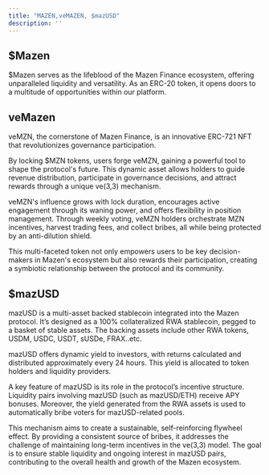 ```yaml
---
title: "MAZEN,veMAZEN, $mazUSD"
description: ''
--- 
```



## $Mazen 
$Mazen  serves as the lifeblood of the Mazen Finance ecosystem, offering unparalleled liquidity and versatility. As an ERC-20 token, it opens doors to a multitude of opportunities within our platform.

## veMazen
veMZN, the cornerstone of Mazen Finance, is an innovative ERC-721 NFT that revolutionizes governance participation. 

By locking $MZN tokens, users forge veMZN, gaining a powerful tool to shape the protocol's future. This dynamic asset allows holders to guide revenue distribution, participate in governance decisions, and attract rewards through a unique ve(3,3) mechanism. 

veMZN's influence grows with lock duration, encourages active engagement through its waning power, and offers flexibility in position management. Through weekly voting, veMZN holders orchestrate MZN incentives, harvest trading fees, and collect bribes, all while being protected by an anti-dilution shield. 

This multi-faceted token not only empowers users to be key decision-makers in Mazen's ecosystem but also rewards their participation, creating a symbiotic relationship between the protocol and its community.


## $mazUSD   

mazUSD is a multi-asset backed stablecoin integrated into the Mazen protocol. It’s designed as a 100% collateralized RWA stablecoin, pegged to a basket of stable assets. The backing assets include other RWA tokens, USDM, USDC, USDT, sUSDe, FRAX..etc.

mazUSD offers dynamic yield to investors, with returns calculated and distributed approximately every 24 hours. This yield is allocated to token holders and liquidity providers.

A key feature of mazUSD is its role in the protocol’s incentive structure. Liquidity pairs involving mazUSD (such as mazUSD/ETH) receive APY bonuses. Moreover, the yield generated from the RWA assets is used to automatically bribe voters for mazUSD-related pools.

This mechanism aims to create a sustainable, self-reinforcing flywheel effect. By providing a consistent source of bribes, it addresses the challenge of maintaining long-term incentives in the ve(3,3) model. The goal is to ensure stable liquidity and ongoing interest in mazUSD pairs, contributing to the overall health and growth of the Mazen ecosystem.

